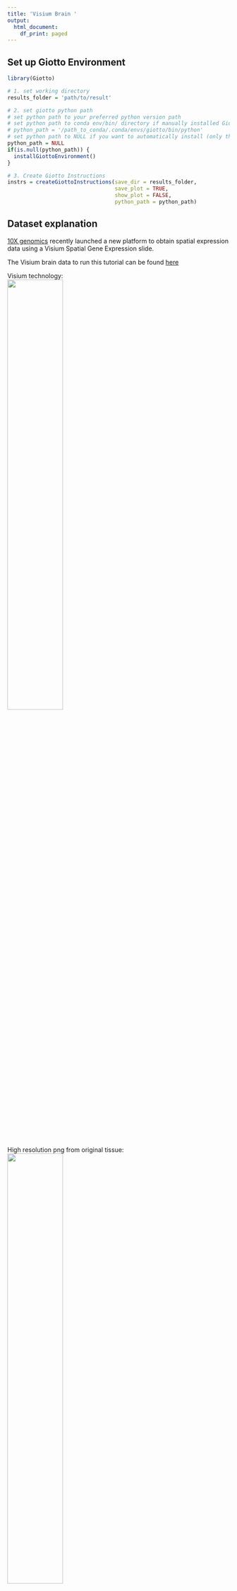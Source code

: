 ```yaml
---
title: 'Visium Brain '
output:
  html_document:
    df_print: paged
---
```


## Set up Giotto Environment
```r
library(Giotto)

# 1. set working directory
results_folder = 'path/to/result'

# 2. set giotto python path
# set python path to your preferred python version path
# set python path to conda env/bin/ directory if manually installed Giotto python dependencies by conda
# python_path = '/path_to_conda/.conda/envs/giotto/bin/python'
# set python path to NULL if you want to automatically install (only the 1st time) and use the giotto miniconda environment
python_path = NULL
if(is.null(python_path)) {
  installGiottoEnvironment()
}

# 3. Create Giotto Instructions
instrs = createGiottoInstructions(save_dir = results_folder,
                                  save_plot = TRUE,
                                  show_plot = FALSE,
                                  python_path = python_path)
```

## Dataset explanation
[10X genomics](https://www.10xgenomics.com/spatial-transcriptomics/) recently launched a new platform to obtain spatial expression data using a Visium Spatial Gene Expression slide.

The Visium brain data to run this tutorial can be found [here]( https://support.10xgenomics.com/spatial-gene-expression/datasets/1.1.0/V1_Adult_Mouse_Brain)

Visium technology:  
![](../inst/images/general_figs/visium_technology.png){ width=50% }

High resolution png from original tissue:   
![](../inst/images/general_figs/mouse_brain_highres.png){ width=50% } 

## Part 1: Create Giotto Visium Object and visualize
```r
## provide path to visium folder
data_path = '/path/to/Brain_data/'

## directly from visium folder
visium_brain = createGiottoVisiumObject(visium_dir = data_path,
                                        expr_data = 'raw',
                                        png_name = 'tissue_lowres_image.png',
                                        gene_column_index = 2,
                                        instructions = instrs)

## show associated images with giotto object
showGiottoImageNames(visium_brain) # "image" is the default name

## check metadata
pDataDT(visium_brain)

## show plot
spatPlot2D(gobject = visium_brain, cell_color = 'in_tissue', point_size = 2,
           cell_color_code = c('0' = 'lightgrey', '1' = 'blue'), 
           show_image = T, image_name = 'image')
```
![](../inst/images/mouse_visium_brain/vignette_220328/0-spatPlot2D.png){ width=50% } 


## Part 2: Process Giotto Visium Object
```r
## subset on spots that were covered by tissue
metadata = pDataDT(visium_brain)
in_tissue_barcodes = metadata[in_tissue == 1]$cell_ID
visium_brain = subsetGiotto(visium_brain, cell_ids = in_tissue_barcodes)

## filter
visium_brain <- filterGiotto(gobject = visium_brain,
                              expression_threshold = 1,
                              feat_det_in_min_cells = 50,
                              min_det_feats_per_cell = 1000,
                              expression_values = c('raw'),
                              verbose = T)

## normalize
visium_brain <- normalizeGiotto(gobject = visium_brain, scalefactor = 6000, verbose = T)

## add gene & cell statistics
visium_brain <- addStatistics(gobject = visium_brain)

## visualize
spatPlot2D(gobject = visium_brain, show_image = T, point_alpha = 0.7,
           cell_color = 'nr_feats', color_as_factor = F)
```

![](../inst/images/mouse_visium_brain/vignette_220328/1-spatPlot2D.png){ width=50% } 

## Part 3: Dimention Reduction
```r
## highly variable features / genes (HVF)
visium_brain <- calculateHVF(gobject = visium_brain, save_plot = TRUE)
```

![](../inst/images/mouse_visium_brain/vignette_220328/2-HVFplot.png){ width=50% } 

```r
## run PCA on expression values (default)
gene_metadata = fDataDT(visium_brain)
featgenes = gene_metadata[hvf == 'yes' & perc_cells > 3 & mean_expr_det > 0.4]$feat_ID

## run PCA on expression values (default)
visium_brain <- runPCA(gobject = visium_brain,
                       feats_to_use = featgenes)

screePlot(visium_brain, ncp = 30)
```

![](../inst/images/mouse_visium_brain/vignette_220328/3-screePlot.png){ width=50% } 

```r
dimPlot2D(gobject = visium_brain,dim_reduction_to_use = "pca")
```

![](../inst/images/mouse_visium_brain/vignette_220328/4-PCA.png){ width=50% } 

```r
## run UMAP and tSNE on PCA space (default)
visium_brain <- runUMAP(visium_brain, dimensions_to_use = 1:10)
plotUMAP(gobject = visium_brain)
```

![](../inst/images/mouse_visium_brain/vignette_220328/5-UMAP.png){ width=50% } 

```r
visium_brain <- runtSNE(visium_brain, dimensions_to_use = 1:10)
plotTSNE(gobject = visium_brain)
```

![](../inst/images/mouse_visium_brain/vignette_220328/6-tSNE.png){ width=50% } 

## Part 4: Cluster
```r
## sNN network (default)
visium_brain <- createNearestNetwork(gobject = visium_brain, dimensions_to_use = 1:10, k = 15)

## Leiden clustering
visium_brain <- doLeidenCluster(gobject = visium_brain, resolution = 0.4, n_iterations = 1000)

plotUMAP(gobject = visium_brain,
         cell_color = 'leiden_clus', show_NN_network = T, point_size = 2.5)
```

![](../inst/images/mouse_visium_brain/vignette_220328/7-UMAP.png){ width=50% } 

```r
# spatial and dimension plots
spatDimPlot(gobject = visium_brain, cell_color = 'leiden_clus',
            dim_point_size = 2, spat_point_size = 2.5)
```

![](../inst/images/mouse_visium_brain/vignette_220328/8-spatDimPlot2D.png){ width=50% } 

```r
spatDimPlot(gobject = visium_brain, cell_color = 'nr_feats', color_as_factor = F,
            dim_point_size = 2, spat_point_size = 2.5)
```

![](../inst/images/mouse_visium_brain/vignette_220328/9-spatDimPlot2D.png){ width=50% } 

```r
# dimension plots grouped by cluster
spatPlot2D(visium_brain, cell_color = 'leiden_clus',
           coord_fix_ratio = 1)
```

![](../inst/images/mouse_visium_brain/vignette_220328/10-spatPlot2D.png){ width=50% } 

Plot with group by:
```r
spatPlot2D(visium_brain, cell_color = 'leiden_clus',
           group_by = 'leiden_clus', coord_fix_ratio = 1,
           cow_n_col = 6, show_legend = F,
           save_param = list(base_width = 14, base_height = 14))
```

![](../inst/images/mouse_visium_brain/vignette_220328/11-spatPlot2D.png){ width=50% } 

Highlight one or more groups:
```r
spatPlot2D(visium_brain, cell_color = 'leiden_clus',
           select_cell_groups = '8', coord_fix_ratio = 1, show_other_cells = TRUE,
           cell_color_code = c('8' = 'red'), other_cell_color = "grey", other_point_size = 1.5,
           save_param = list(base_width = 7, base_height = 7))
```

![](../inst/images/mouse_visium_brain/vignette_220328/12-spatPlot2D.png){ width=50% } 

## Part 5: subset data


```r
# create and show subset
DG_subset = subsetGiottoLocs(visium_brain,
                             x_max = 6500, x_min = 3000,
                             y_max = -2500, y_min = -5500,
                             return_gobject = TRUE)

spatDimPlot(gobject = DG_subset,
            cell_color = 'leiden_clus', spat_point_size = 5)
```

![](../inst/images/mouse_visium_brain/vignette_220328/13-spatDimPlot2D.png){ width=50% } 


## Part 6: marker gene detection for clusters
```r
## ------------------ ##
## Gini markers
gini_markers_subclusters = findMarkers_one_vs_all(gobject = visium_brain,
                                                  method = 'gini',
                                                  expression_values = 'normalized',
                                                  cluster_column = 'leiden_clus',
                                                  min_feats = 20,
                                                  min_expr_gini_score = 0.5,
                                                  min_det_gini_score = 0.5)
topgenes_gini = gini_markers_subclusters[, head(.SD, 2), by = 'cluster']$feats

# violinplot
violinPlot(visium_brain, feats = unique(topgenes_gini), cluster_column = 'leiden_clus',
           strip_text = 8, strip_position = 'right',
           save_param = list(base_width = 5, base_height = 10))
```

![](../inst/images/mouse_visium_brain/vignette_220328/14-violinPlot.png){ width=50% } 

```r
# cluster heatmap
plotMetaDataHeatmap(visium_brain, selected_feats = unique(topgenes_gini),
                    metadata_cols = c('leiden_clus'),
                    x_text_size = 10, y_text_size = 10)
```

![](../inst/images/mouse_visium_brain/vignette_220328/15-plotMetaDataHeatmap.png){ width=50% } 

```r
# umap plots
dimFeatPlot2D(visium_brain, expression_values = 'scaled',
              feats = gini_markers_subclusters[, head(.SD, 1), by = 'cluster']$feats,
              cow_n_col = 4, point_size = 0.75,
              save_param = list(base_width = 8, base_height = 8))

```

![](../inst/images/mouse_visium_brain/vignette_220328/16-dimFeatPlot2D.png){ width=50% } 

```r
## ------------------ ##
# Scran Markers
scran_markers_subclusters = findMarkers_one_vs_all(gobject = visium_brain,
                                                   method = 'scran',
                                                   expression_values = 'normalized',
                                                   cluster_column = 'leiden_clus')
topgenes_scran = scran_markers_subclusters[, head(.SD, 2), by = 'cluster']$feats

# violinplot
violinPlot(visium_brain, feats = unique(topgenes_scran), cluster_column = 'leiden_clus',
           strip_text = 10, strip_position = 'right',
           save_param = list(base_width = 5))
```

![](../inst/images/mouse_visium_brain/vignette_220328/17-violinPlot.png){ width=50% } 

```r
# cluster heatmap
plotMetaDataHeatmap(visium_brain, selected_feats = topgenes_scran,
                    metadata_cols = c('leiden_clus'))
```

![](../inst/images/mouse_visium_brain/vignette_220328/18-plotMetaDataHeatmap.png){ width=50% } 

```r
# umap plots
dimFeatPlot2D(visium_brain, expression_values = 'scaled',
              feats = scran_markers_subclusters[, head(.SD, 1), by = 'cluster']$feats,
              cow_n_col = 3, point_size = 1,
              save_param = list(base_width = 8, base_height = 8))
```

![](../inst/images/mouse_visium_brain/vignette_220328/19-dimFeatPlot2D.png){ width=50% } 


## Part 7: Cell type enrichment
Visium spatial transcriptomics does not provide single-cell resolution, making cell type annotation a harder problem. Giotto provides several ways to calculate enrichment of specific cell-type signature gene lists:    
- PAGE  
- hypergeometric test   
- Rank   
- [DWLS Deconvolution](https://genomebiology.biomedcentral.com/articles/10.1186/s13059-021-02362-7) 
Corresponded Single cell dataset can be generated from [here](http://mousebrain.org/).
Giotto_SC is processed from the downsampled [Loom](https://satijalab.org/loomr/loomr_tutorial) file and can also be downloaded from getSpatialDataset.

```r
# download data to results directory ####
# if wget is installed, set method = 'wget'
# if you run into authentication issues with wget, then add " extra = '--no-check-certificate' "
getSpatialDataset(dataset = 'Mouse_brain_scRNAseq', directory = results_folder)

sc_expression = paste0(results_folder, "/brain_sc_expression_matrix.txt.gz")
sc_metadata = paste0(results_folder,"/brain_sc_metadata.csv")

giotto_SC <- createGiottoObject(
  expression = sc_expression,
  instructions = instrs
)

giotto_SC <- addCellMetadata(giotto_SC, 
                             new_metadata = data.table::fread(sc_metadata))

giotto_SC<- normalizeGiotto(giotto_SC)
```



### 7.1 PAGE enrichment 
```r
# Create PAGE matrix
# PAGE matrix should be a binary matrix with each row represent a gene marker and each column represent a cell type
# There are several ways to create PAGE matrix
# 1.1 create binary matrix of cell signature genes
# small example #
gran_markers = c("Nr3c2", "Gabra5", "Tubgcp2", "Ahcyl2",
                 "Islr2", "Rasl10a", "Tmem114", "Bhlhe22", 
                 "Ntf3", "C1ql2")

oligo_markers = c("Efhd1", "H2-Ab1", "Enpp6", "Ninj2",
                  "Bmp4", "Tnr", "Hapln2", "Neu4",
                  "Wfdc18", "Ccp110")        

di_mesench_markers = c("Cartpt", "Scn1a", "Lypd6b",  "Drd5",
                       "Gpr88", "Plcxd2", "Cpne7", "Pou4f1",
                       "Ctxn2", "Wnt4")

PAGE_matrix_1 = makeSignMatrixPAGE(sign_names = c('Granule_neurons',
                                                  'Oligo_dendrocytes',
                                                  'di_mesenchephalon'),
                                   sign_list = list(gran_markers,
                                                    oligo_markers,
                                                    di_mesench_markers))



# ----

# 1.2 [shortcut] fully pre-prepared matrix for all cell types
sign_matrix_path = system.file("extdata", "sig_matrix.txt", package = 'Giotto')
brain_sc_markers = data.table::fread(sign_matrix_path) 
PAGE_matrix_2 = as.matrix(brain_sc_markers[,-1])
rownames(PAGE_matrix_2) = brain_sc_markers$Event


# ---

# 1.3 make PAGE matrix from single cell dataset
markers_scran = findMarkers_one_vs_all(gobject=giotto_SC, method="scran",
                                       expression_values="normalized", cluster_column = "Class", min_feats=3)
top_markers <- markers_scran[, head(.SD, 10), by="cluster"]
celltypes<-levels(factor(markers_scran$cluster)) 
sign_list<-list()
for (i in 1:length(celltypes)){
  sign_list[[i]]<-top_markers[which(top_markers$cluster == celltypes[i]),]$feats
}

PAGE_matrix_3 = makeSignMatrixPAGE(sign_names = celltypes,
                                   sign_list = sign_list)

# 1.4 enrichment test with PAGE

# runSpatialEnrich() can also be used as a wrapper for all currently provided enrichment options
visium_brain = runPAGEEnrich(gobject = visium_brain, sign_matrix = PAGE_matrix_2)

# 1.5 heatmap of enrichment versus annotation (e.g. clustering result)
cell_types_PAGE = colnames(PAGE_matrix_2)
plotMetaDataCellsHeatmap(gobject = visium_brain,
                         metadata_cols = 'leiden_clus',
                         value_cols = cell_types_PAGE,
                         spat_enr_names = 'PAGE',
                         x_text_size = 8,
                         y_text_size = 8)
```

![](../inst/images/mouse_visium_brain/vignette_220328/20-plotMetaDataCellsHeatmap.png){ width=50% } 


```r
# 1.6 visualizations
spatCellPlot2D(gobject = visium_brain,
               spat_enr_names = 'PAGE',
               cell_annotation_values = cell_types_PAGE[1:4],
               cow_n_col = 2,coord_fix_ratio = 1, point_size = 1.25, show_legend = T)
```

![](../inst/images/mouse_visium_brain/vignette_220328/21-spatCellPlot2D.png){ width=50% } 

```r
spatDimCellPlot2D(gobject = visium_brain,
                  spat_enr_names = 'PAGE',
                  cell_annotation_values = cell_types_PAGE[1:4],
                  cow_n_col = 1, spat_point_size = 1,
                  plot_alignment = 'horizontal',
                  save_param = list(base_width=7, base_height=10))
```

![](../inst/images/mouse_visium_brain/vignette_220328/22-spatDimCellPlot2D.png){ width=50% } 


### 7.2 HyperGeometric test
```r
visium_brain = runHyperGeometricEnrich(gobject = visium_brain,
                                       expression_values = "normalized",
                                       sign_matrix = PAGE_matrix_2)

cell_types_HyperGeometric = colnames(PAGE_matrix_2)
spatCellPlot(gobject = visium_brain,
             spat_enr_names = 'hypergeometric',
             cell_annotation_values = cell_types_HyperGeometric[1:4],
             cow_n_col = 2,coord_fix_ratio = NULL, point_size = 1.75)

```

![](../inst/images/mouse_visium_brain/vignette_220328/23-spatCellPlot2D.png){ width=50% } 

### 7.3 Rank Enrichment
```r
# Create rank matrix, not that rank matrix is different from PAGE
# A count matrix and a vector for all cell labels will be needed
rank_matrix = makeSignMatrixRank(sc_matrix = get_expression_values(giotto_SC,values = "normalized"),
                                 sc_cluster_ids = pDataDT(giotto_SC)$Class)
colnames(rank_matrix)<-levels(factor(pDataDT(giotto_SC)$Class))
visium_brain = runRankEnrich(gobject = visium_brain, sign_matrix = rank_matrix,expression_values = "normalized")

# Plot Rank enrichment result
spatCellPlot2D(gobject = visium_brain,
               spat_enr_names = 'rank',
               cell_annotation_values = colnames(rank_matrix)[1:4],
               cow_n_col = 2,coord_fix_ratio = 1, point_size = 1,
               save_param = list(save_name = "spat_enr_Rank_plot"))

```
![](../inst/images/mouse_visium_brain/vignette_220426/spat_enr_Rank_plot.png){ width=50% } 

### 7.4 DWLS spatial deconvolution
```r
# Create DWLS matrix, not that DWLS matrix is different from PAGE and rank
# A count matrix a vector for a list of gene signatures and a vector for all cell labels will be needed
DWLS_matrix<-makeSignMatrixDWLSfromMatrix(matrix = as.matrix(get_expression_values(giotto_SC,values = "normalized")),
                                          cell_type = pDataDT(giotto_SC)$Class,
                                          sign_gene = top_markers$feats)
visium_brain = runDWLSDeconv(gobject = visium_brain, sign_matrix = DWLS_matrix)


# Plot DWLS deconvolution result
spatCellPlot2D(gobject = visium_brain,
               spat_enr_names = 'DWLS',
               cell_annotation_values = levels(factor(pDataDT(giotto_SC)$Class))[1:4],
               cow_n_col = 2,coord_fix_ratio = 1, point_size = 1,
               save_param = list(save_name = "DWLS_plot"))
```
![](../inst/images/mouse_visium_brain/vignette_220426/DWLS_plot.png){ width=50% } 


## Part 8: Spatial Grid
```r
visium_brain <- createSpatialGrid(gobject = visium_brain,
                                  sdimx_stepsize = 400,
                                  sdimy_stepsize = 400,
                                  minimum_padding = 0)

showGiottoSpatGrids(visium_brain)

spatPlot2D(visium_brain, cell_color = 'leiden_clus', show_grid = T,
           grid_color = 'red', spatial_grid_name = 'spatial_grid')
```

![](../inst/images/mouse_visium_brain/vignette_220328/24-spatPlot2D.png){ width=50% } 

## Part 9: spatial network
```r
visium_brain <- createSpatialNetwork(gobject = visium_brain,
                                     method = 'kNN', k = 5,
                                     maximum_distance_knn = 400,
                                     name = 'spatial_network')

showGiottoSpatNetworks(visium_brain)

spatPlot2D(gobject = visium_brain,  show_network= T,
           network_color = 'blue', spatial_network_name = 'spatial_network')
```

![](../inst/images/mouse_visium_brain/vignette_220328/25-spatPlot2D.png){ width=50% } 

## Part 10: Spatial Genes 

```r
## rank binarization
ranktest = binSpect(visium_brain, bin_method = 'rank',
                    calc_hub = T, hub_min_int = 5,
                    spatial_network_name = 'spatial_network')

spatFeatPlot2D(visium_brain, expression_values = 'scaled',
               feats = ranktest$feats[1:6], cow_n_col = 2, point_size = 1.5)
```

![](../inst/images/mouse_visium_brain/vignette_220328/26-spatFeatPlot2D.png){ width=50% } 

## Part 11: Spatial Co-Expression modules

```r
# cluster the top 500 spatial genes into 20 clusters
ext_spatial_genes = ranktest[1:1500,]$feats

# here we use existing detectSpatialCorGenes function to calculate pairwise distances between genes (but set network_smoothing=0 to use default clustering)
spat_cor_netw_DT = detectSpatialCorFeats(visium_brain,
                                         method = 'network',
                                         spatial_network_name = 'spatial_network',
                                         subset_feats = ext_spatial_genes)

# 2. identify most similar spatially correlated genes for one gene
top10_genes = showSpatialCorFeats(spat_cor_netw_DT, feats = 'Ptprn', show_top_feats = 10)

spatFeatPlot2D(visium_brain, expression_values = 'scaled',
               feats = top10_genes$variable[1:4], point_size = 3)
```

![](../inst/images/mouse_visium_brain/vignette_220328/27-spatFeatPlot2D.png){ width=50% } 

```r
# cluster spatial genes
spat_cor_netw_DT = clusterSpatialCorFeats(spat_cor_netw_DT, name = 'spat_netw_clus', k = 20)

# visualize clusters
heatmSpatialCorFeats(visium_brain,
                     spatCorObject = spat_cor_netw_DT,
                     use_clus_name = 'spat_netw_clus',
                     heatmap_legend_param = list(title = NULL),
                     save_param = list(base_height = 6, base_width = 8, units = 'cm'))
```

![](../inst/images/mouse_visium_brain/vignette_220328/28-heatmSpatialCorFeats.png){ width=50% } 

```r
# 4. rank spatial correlated clusters and show genes for selected clusters
netw_ranks = rankSpatialCorGroups(visium_brain,
                                  spatCorObject = spat_cor_netw_DT, use_clus_name = 'spat_netw_clus',
                                  save_param = list(  base_height = 3, base_width = 5))



top_netw_spat_cluster = showSpatialCorFeats(spat_cor_netw_DT, use_clus_name = 'spat_netw_clus',
                                            selected_clusters = 6, show_top_feats = 1)
```

![](../inst/images/mouse_visium_brain/vignette_220328/29-rankSpatialCorGroups.png){ width=50% } 

```r
# 5. create metagene enrichment score for clusters
cluster_genes_DT = showSpatialCorFeats(spat_cor_netw_DT, use_clus_name = 'spat_netw_clus', show_top_feats = 1)
cluster_genes = cluster_genes_DT$clus; names(cluster_genes) = cluster_genes_DT$feat_ID

visium_brain = createMetafeats(visium_brain, feat_clusters = cluster_genes, name = 'cluster_metagene')

#showGiottoSpatEnrichments(visium_brain)

spatCellPlot(visium_brain,
             spat_enr_names = 'cluster_metagene',
             cell_annotation_values = netw_ranks$clusters,
             point_size = 1, cow_n_col = 5, save_param = list(base_width = 15))

```

![](../inst/images/mouse_visium_brain/vignette_220328/30-spatCellPlot2D.png){ width=50% } 

## Part 12: Spatially informed clusters

```r
# top 30 genes per spatial co-expression cluster
table(spat_cor_netw_DT$cor_clusters$spat_netw_clus)
coexpr_dt = data.table::data.table(genes = names(spat_cor_netw_DT$cor_clusters$spat_netw_clus),
                                   cluster = spat_cor_netw_DT$cor_clusters$spat_netw_clus)
data.table::setorder(coexpr_dt, cluster)
top30_coexpr_dt = coexpr_dt[, head(.SD, 30) , by = cluster]
my_spatial_genes <- top30_coexpr_dt$genes



visium_brain <- runPCA(gobject = visium_brain,
                       feats_to_use = my_spatial_genes,
                       name = 'custom_pca')
visium_brain <- runUMAP(visium_brain, dim_reduction_name = 'custom_pca', dimensions_to_use = 1:20,
                        name = 'custom_umap')
visium_brain <- createNearestNetwork(gobject = visium_brain,
                                     dim_reduction_name = 'custom_pca',
                                     dimensions_to_use = 1:20, k = 5,
                                     name = 'custom_NN')
visium_brain <- doLeidenCluster(gobject = visium_brain, network_name = 'custom_NN',
                                resolution = 0.15, n_iterations = 1000,
                                name = 'custom_leiden')


cell_meta = pDataDT(visium_brain)
cell_clusters = unique(cell_meta$custom_leiden)

selected_colors = getDistinctColors(length(cell_clusters))
names(selected_colors) = cell_clusters

spatPlot2D(visium_brain, cell_color = 'custom_leiden', cell_color_code = selected_colors, coord_fix_ratio = 1)
```

![](../inst/images/mouse_visium_brain/vignette_220328/31-spatPlot2D.png){ width=50% } 

```r
plotUMAP(gobject = visium_brain, cell_color = 'custom_leiden', cell_color_code = selected_colors, point_size = 1.5)
```

![](../inst/images/mouse_visium_brain/vignette_220328/32-UMAP.png){ width=50% } 

## Part 13: Spatial domains with HMRF

```r
# do HMRF with different betas on top 30 genes per spatial co-expression module
hmrf_folder = paste0(results_folder,'/','11_HMRF/')
if(!file.exists(hmrf_folder)) dir.create(hmrf_folder, recursive = T)

HMRF_spatial_genes = doHMRF(gobject = visium_brain,
                            expression_values = 'scaled',
                            spatial_genes = my_spatial_genes, k = 20,
                            spatial_network_name="spatial_network",
                            betas = c(0, 10, 5),
                            output_folder = paste0(hmrf_folder, '/', 'Spatial_genes/SG_topgenes_k20_scaled'))

visium_brain = addHMRF(gobject = visium_brain, HMRFoutput = HMRF_spatial_genes,
                       k = 20, betas_to_add = c(0, 10, 20, 30, 40),
                       hmrf_name = 'HMRF')

spatPlot2D(gobject = visium_brain, cell_color = 'HMRF_k20_b.40')
```

![](../inst/images/mouse_visium_brain/vignette_220328/33-spatPlot2D.png){ width=50% } 

